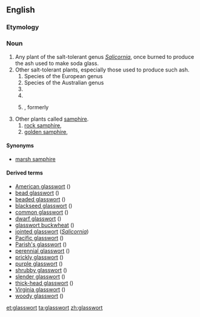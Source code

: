 ==English==
{{wikipedia}}
===Etymology===
{{compound|glass|wort}}

===Noun===
{{en-noun|s|-}}

# Any plant of the salt-tolerant genus ''[[Salicornia]]'', once burned to produce the ash used to make soda glass.
# Other salt-tolerant plants, especially those used to produce such ash.
## Species of the European genus {{taxlink|Sarcocornia|genus}}
## Species of the Australian genus {{taxlink|Tecticornia|genus}}
## {{taxlink|Arthrocnemum subterminale|species}}
## {{taxlink|Eriogonum salicornioides|species}}
## {{taxlink|Kaki turgida|species}}, formerly {{taxlink|Salsola kali|species}}
# Other plants called [[samphire]].
## [[rock samphire]], {{taxlink|Crithmum maritimum|species}}
## [[golden samphire]], {{taxlink|Inula crithmoides|species}}

====Synonyms====
* {{sense|''Salicornia''}} [[marsh samphire]]

====Derived terms====
* [[American glasswort]] ({{taxlink|Salicornia virginica|species}})
* [[bead glasswort]] ({{taxlink|Tecticornia flabelliformis|species}})
* [[beaded glasswort]] ({{taxlink|Sarcocornia quinqueflora|species}})
* [[blackseed glasswort]] ({{taxlink|Tecticornia pergranulata|species}})  
* [[common  glasswort]] ({{taxlink|Salicornia europaea|species}})
* [[dwarf glasswort]] ({{taxlink|Salicornia bigelovii|species}})
* [[glasswort buckwheat]] ({{taxlink|Eriogonum salicornioides|species}})
* [[jointed glasswort]] (''[[Salicornia]]'')
* [[Pacific glasswort]] ({{taxlink|Sarcocornia pacifica|species}})
* [[Parish's glasswort]] ({{taxlink|Arthrocnemum subterminale|species}})
* [[perennial glasswort]] ({{taxlink|Sarcocornia perennis|species}})
* [[prickly glasswort]] ({{taxlink|Kali turgida|species}})
* [[purple glasswort]] ({{taxlink|Salicornia ramosissima|species}})
* [[shrubby glasswort]] ({{taxlink|Tecticornia arbuscula|species}})
* [[slender glasswort]] ({{taxlink|Salicornia maritima|species}})
* [[thick-head glasswort]] ({{taxlink|Sarcocornia blackiana|species}})
* [[Virginia glasswort]] ({{taxlink|Salicornia virginica|species}})
* [[woody glasswort]] ({{taxlink|Salicornia virginica|species}})

[[et:glasswort]]
[[ta:glasswort]]
[[zh:glasswort]]